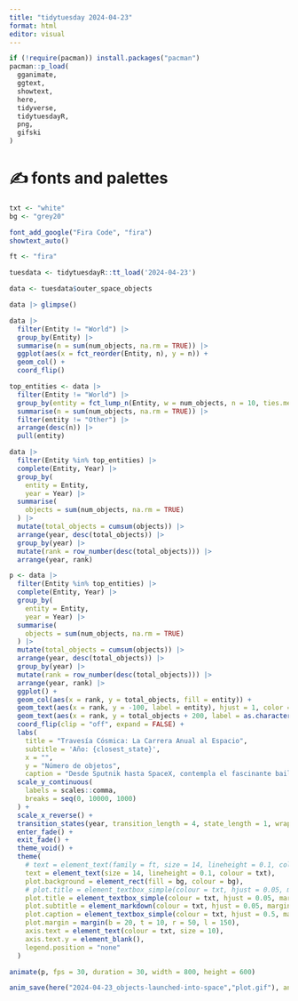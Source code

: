 ```yaml
---
title: "tidytuesday 2024-04-23"
format: html
editor: visual
---
```

```r
if (!require(pacman)) install.packages("pacman")
pacman::p_load(
  gganimate,
  ggtext,
  showtext,
  here,
  tidyverse,
  tidytuesdayR,
  png,
  gifski
)
```
# ✍️ fonts and palettes
```r
txt <- "white"
bg <- "grey20"

font_add_google("Fira Code", "fira")
showtext_auto()

ft <- "fira"
```

```r
tuesdata <- tidytuesdayR::tt_load('2024-04-23')
```

```r
data <- tuesdata$outer_space_objects
```

```r
data |> glimpse()
```

```r
data |> 
  filter(Entity != "World") |> 
  group_by(Entity) |> 
  summarise(n = sum(num_objects, na.rm = TRUE)) |> 
  ggplot(aes(x = fct_reorder(Entity, n), y = n)) +
  geom_col() +
  coord_flip()
```

```r
top_entities <- data |> 
  filter(Entity != "World") |> 
  group_by(entity = fct_lump_n(Entity, w = num_objects, n = 10, ties.method = "first")) |> 
  summarise(n = sum(num_objects, na.rm = TRUE)) |> 
  filter(entity != "Other") |> 
  arrange(desc(n)) |> 
  pull(entity)
```

```r
data |> 
  filter(Entity %in% top_entities) |> 
  complete(Entity, Year) |> 
  group_by(
    entity = Entity,
    year = Year) |> 
  summarise(
    objects = sum(num_objects, na.rm = TRUE)
  ) |> 
  mutate(total_objects = cumsum(objects)) |>
  arrange(year, desc(total_objects)) |> 
  group_by(year) |> 
  mutate(rank = row_number(desc(total_objects))) |> 
  arrange(year, rank)
```

```r
p <- data |> 
  filter(Entity %in% top_entities) |> 
  complete(Entity, Year) |> 
  group_by(
    entity = Entity,
    year = Year) |> 
  summarise(
    objects = sum(num_objects, na.rm = TRUE)
  ) |> 
  mutate(total_objects = cumsum(objects)) |>
  arrange(year, desc(total_objects)) |> 
  group_by(year) |> 
  mutate(rank = row_number(desc(total_objects))) |> 
  arrange(year, rank) |> 
  ggplot() +
  geom_col(aes(x = rank, y = total_objects, fill = entity)) +
  geom_text(aes(x = rank, y = -100, label = entity), hjust = 1, color = txt) +
  geom_text(aes(x = rank, y = total_objects + 200, label = as.character(total_objects)), hjust = 0, color = txt) +
  coord_flip(clip = "off", expand = FALSE) +
  labs(
    title = "Travesía Cósmica: La Carrera Anual al Espacio",
    subtitle = 'Año: {closest_state}',
    x = "", 
    y = "Número de objetos",
    caption = "Desde Sputnik hasta SpaceX, contempla el fascinante baile de la conquista cósmica en esta animada competencia de barras.") +
  scale_y_continuous(
    labels = scales::comma,
    breaks = seq(0, 10000, 1000)
  ) +
  scale_x_reverse() +
  transition_states(year, transition_length = 4, state_length = 1, wrap = FALSE) +
  enter_fade() + 
  exit_fade() +
  theme_void() +
  theme(
    # text = element_text(family = ft, size = 14, lineheight = 0.1, colour = txt),
    text = element_text(size = 14, lineheight = 0.1, colour = txt),
    plot.background = element_rect(fill = bg, colour = bg),
    # plot.title = element_textbox_simple(colour = txt, hjust = 0.05, margin = margin(t = 10, b = 10), size = 18, face = "bold", family = ft),
    plot.title = element_textbox_simple(colour = txt, hjust = 0.05, margin = margin(t = 10, b = 10), size = 18, face = "bold"),
    plot.subtitle = element_markdown(colour = txt, hjust = 0.05, margin = margin(t = 10, b = 20)),
    plot.caption = element_textbox_simple(colour = txt, hjust = 0.5, margin = margin(t = 10)),
    plot.margin = margin(b = 20, t = 10, r = 50, l = 150),
    axis.text = element_text(colour = txt, size = 10),
    axis.text.y = element_blank(),
    legend.position = "none"
  )

animate(p, fps = 30, duration = 30, width = 800, height = 600)


```


```r
anim_save(here("2024-04-23_objects-launched-into-space","plot.gif"), animation = last_animation())
```

